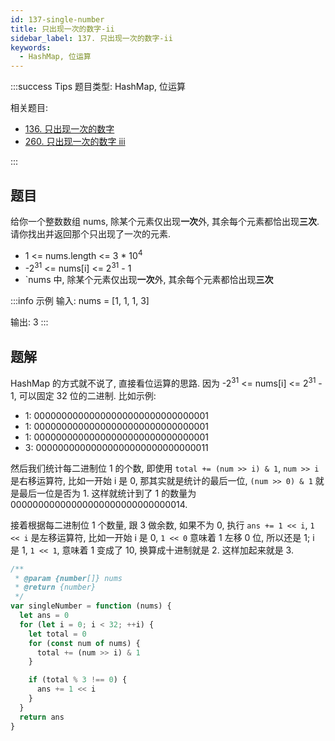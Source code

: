 ```yaml
---
id: 137-single-number
title: 只出现一次的数字-ii
sidebar_label: 137. 只出现一次的数字-ii
keywords:
  - HashMap, 位运算
---
```


:::success Tips
题目类型: HashMap, 位运算

相关题目:

- [136. 只出现一次的数字](/leetcode/easy/136-single-number)
- [260. 只出现一次的数字 iii](/leetcode/medium/260-single-number)

:::

## 题目

给你一个整数数组 nums, 除某个元素仅出现**一次**外, 其余每个元素都恰出现**三次**. 请你找出并返回那个只出现了一次的元素.

- 1 <= nums.length <= 3 \* 10<sup>4</sup>
- -2<sup>31</sup> <= nums[i] <= 2<sup>31</sup> - 1
- `nums 中, 除某个元素仅出现**一次**外, 其余每个元素都恰出现**三次**

:::info 示例
输入: nums = [1, 1, 1, 3]

输出: 3
:::

## 题解

HashMap 的方式就不说了, 直接看位运算的思路. 因为 -2<sup>31</sup> <= nums[i] <= 2<sup>31</sup> - 1, 可以固定 32 位的二进制. 比如示例:

- 1: 00000000000000000000000000000001
- 1: 00000000000000000000000000000001
- 1: 00000000000000000000000000000001
- 3: 00000000000000000000000000000011

然后我们统计每二进制位 1 的个数, 即使用 `total += (num >> i) & 1`, `num >> i` 是右移运算符, 比如一开始 i 是 0, 那其实就是统计的最后一位, `(num >> 0) & 1` 就是最后一位是否为 1. 这样就统计到了 1 的数量为 00000000000000000000000000000014.

接着根据每二进制位 1 个数量, 跟 3 做余数, 如果不为 0, 执行 `ans += 1 << i`, `1 << i` 是左移运算符, 比如一开始 i 是 0, `1 << 0` 意味着 1 左移 0 位, 所以还是 1; i 是 1, `1 << 1`, 意味着 1 变成了 10, 换算成十进制就是 2. 这样加起来就是 3.

```ts
/**
 * @param {number[]} nums
 * @return {number}
 */
var singleNumber = function (nums) {
  let ans = 0
  for (let i = 0; i < 32; ++i) {
    let total = 0
    for (const num of nums) {
      total += (num >> i) & 1
    }

    if (total % 3 !== 0) {
      ans += 1 << i
    }
  }
  return ans
}
```
